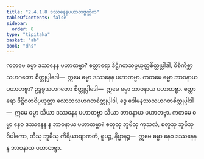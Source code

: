 ```yaml
---
title: "2.4.1.8 ဒဿနေနပဟာတဗ္ဗတ္တိက"
tableOfContents: false
sidebar:
  order: 8
type: "tipitaka"
basket: "ab"
book: "dhs"
---
```



<DynamicBreadcrumb />

<Division number="1405" book="dhs" e="ch" v="29" p="269">

<Paragraph number="2111" book="dhs">
ကတမေ ဓမ္မာ ဒဿနေန ပဟာတဗ္ဗာ? စတ္တာရော ဒိဋ္ဌိဂတသမ္ပယုတ္တစိတ္တုပ္ပါဒါ, ဝိစိကိစ္ဆာသဟဂတော စိတ္တုပ္ပါဒေါ—  ဣမေ ဓမ္မာ ဒဿနေန ပဟာတဗ္ဗာ.
</Paragraph>

</Division>
<Division number="1406" book="dhs" e="ch" v="29" p="269">

<Paragraph number="2112" book="dhs">
ကတမေ ဓမ္မာ ဘာဝနာယ ပဟာတဗ္ဗာ? ဥဒ္ဓစ္စသဟဂတော စိတ္တုပ္ပါဒေါ—  ဣမေ ဓမ္မာ ဘာဝနာယ ပဟာတဗ္ဗာ. စတ္တာရော ဒိဋ္ဌိဂတဝိပ္ပယုတ္တာ လောဘသဟဂတစိတ္တုပ္ပါဒါ, ဒွေ ဒေါမနဿသဟဂတစိတ္တုပ္ပါဒါ—  ဣမေ ဓမ္မာ သိယာ ဒဿနေန ပဟာတဗ္ဗာ သိယာ ဘာဝနာယ ပဟာတဗ္ဗာ.
</Paragraph>

</Division>
<Division number="1407" book="dhs" e="ch" v="29" p="269">

<Paragraph number="2113" book="dhs">
ကတမေ ဓမ္မာ နေဝ ဒဿနေန န ဘာဝနာယ ပဟာတဗ္ဗာ? စတူသု ဘူမီသု ကုသလံ, စတူသု ဘူမီသု ဝိပါကော, တီသု ဘူမီသု ကိရိယာဗျာကတံ, ရူပဉ္စ, နိဗ္ဗာနဉ္စ—  ဣမေ ဓမ္မာ နေဝ ဒဿနေန န ဘာဝနာယ ပဟာတဗ္ဗာ.
</Paragraph>
</Division>